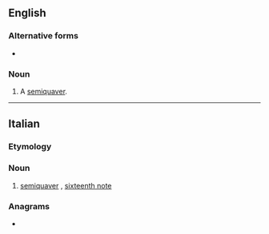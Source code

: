 ==English==

===Alternative forms===
* {{alt|en|semicrome}}

===Noun===
{{en-noun|s|semicrome}}

# {{lb|en|music}} A [[semiquaver]].

----

==Italian==

===Etymology===
{{prefix|it|semi|croma}}

===Noun===
{{it-noun|f}}

# {{lb|it|music}} [[semiquaver]] {{qualifier|British}}, [[sixteenth note]] {{qualifier|US}}

===Anagrams===
* {{anagrams|it|a=aceimmors|ammoscire|commisera|risecammo|scremiamo|smerciamo}}